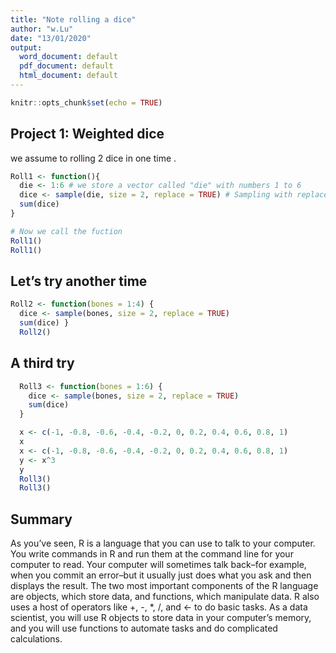 ```yaml
---
title: "Note rolling a dice"
author: "w.Lu"
date: "13/01/2020"
output:
  word_document: default
  pdf_document: default
  html_document: default
---
```


```r
knitr::opts_chunk$set(echo = TRUE)
```

## Project 1: Weighted dice

we assume to rolling 2 dice in one time .



```r
Roll1 <- function(){
  die <- 1:6 # we store a vector called "die" with numbers 1 to 6
  dice <- sample(die, size = 2, replace = TRUE) # Sampling with replacement is an easy way to create independent random samples. 
  sum(dice)
}

# Now we call the fuction
Roll1()
Roll1()
```

## Let's try another time 


```r
Roll2 <- function(bones = 1:4) {
  dice <- sample(bones, size = 2, replace = TRUE)
  sum(dice) }
  Roll2()
```

## A third try

```r

  Roll3 <- function(bones = 1:6) {
    dice <- sample(bones, size = 2, replace = TRUE)
    sum(dice)
  }

  x <- c(-1, -0.8, -0.6, -0.4, -0.2, 0, 0.2, 0.4, 0.6, 0.8, 1)
  x  
  x <- c(-1, -0.8, -0.6, -0.4, -0.2, 0, 0.2, 0.4, 0.6, 0.8, 1)
  y <- x^3
  y
  Roll3()
  Roll3()
```
## Summary

As you’ve seen, R is a language that you can use to talk to your computer. You write commands in R and run them at the command line for your computer to read. Your computer will sometimes talk back–for example, when you commit an error–but it usually just does what you ask and then displays the result.
The two most important components of the R language are objects, which store data, and functions, which manipulate data. R also uses a host of operators like +, -, *, /, and <- to do basic tasks. As a data scientist, you will use R objects to store data in your computer’s memory, and you will use functions to automate tasks and do complicated calculations.